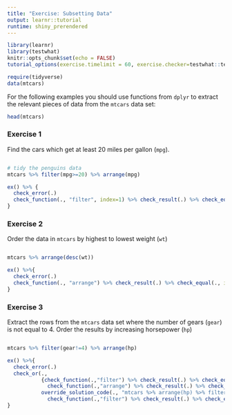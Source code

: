 ```yaml
---
title: "Exercise: Subsetting Data"
output: learnr::tutorial
runtime: shiny_prerendered
---
```


```r
library(learnr)
library(testwhat)
knitr::opts_chunk$set(echo = FALSE)
tutorial_options(exercise.timelimit = 60, exercise.checker=testwhat::testwhat_learnr)

require(tidyverse)
data(mtcars)
```

For the following examples you should use functions from `dplyr` to extract the relevant pieces of data from the `mtcars` data set:

```r

head(mtcars)

```

### Exercise 1

Find the cars which get at least 20 miles per gallon (`mpg`).

```r


```

```r
# tidy the penguins data
mtcars %>% filter(mpg>=20) %>% arrange(mpg)

```


```r

ex() %>% {
  check_error(.)
  check_function(., "filter", index=1) %>% check_result(.) %>% check_equal(.)
}
```

### Exercise 2

Order the data in `mtcars` by highest to lowest weight (`wt`) 

```r


```

```r

mtcars %>% arrange(desc(wt))

```

```r
ex() %>%{
  check_error(.)
  check_function(., "arrange") %>% check_result(.) %>% check_equal(., incorrect_msg="Did you sort the data in decreasing order?")
}
```


### Exercise 3

Extract the rows from the `mtcars` data set where the number of gears (`gear`) is not equal to 4. Order the results by increasing horsepower (`hp`)

```r


```

```r

mtcars %>% filter(gear!=4) %>% arrange(hp)

```

```r
ex() %>%{
  check_error(.)
  check_or(.,
           {check_function(.,"filter") %>% check_result(.) %>% check_equal(.)
             check_function(.,"arrange") %>% check_result(.) %>% check_equal(.)},
           override_solution_code(., "mtcars %>% arrange(hp) %>% filter(gear!=4)") %>% {check_function(.,"arrange") %>% check_result(.) %>% check_equal(.)
             check_function(.,"filter") %>% check_result(.) %>% check_equal(.)})
}
```
